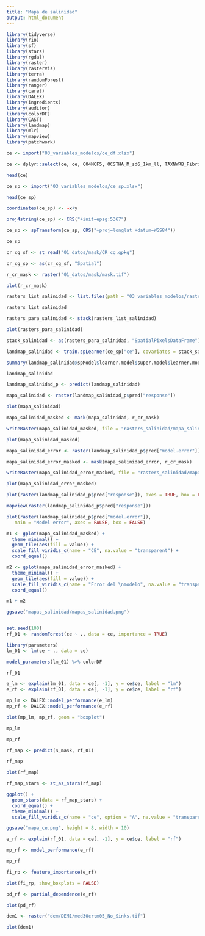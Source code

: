 ```yaml
---
title: "Mapa de salinidad"
output: html_document
---
```


```r
library(tidyverse)
library(rio)
library(sf)
library(stars)
library(rgdal)
library(raster)
library(rasterVis)
library(terra)
library(randomForest)
library(ranger)
library(caret)
library(DALEX)
library(ingredients)
library(auditor)
library(colorDF)
library(CAST)
library(landmap)
library(mlr)
library(mapview)
library(patchwork)
```


```r
ce <- import("03_variables_modelos/ce_df.xlsx")
```


```r
ce <- dplyr::select(ce, ce, C04MCF5, OCSTHA_M_sd6_1km_ll, TAXNWRB_Fibric.Histosols_1km_ll, M06MOD4, TAXNWRB_Plinthic.Acrisols_1km_ll)
```

```r
head(ce)
```

```r
ce_sp <- import("03_variables_modelos/ce_sp.xlsx")
```

```r
head(ce_sp)
```

```r
coordinates(ce_sp) <- ~x+y
```

```r
proj4string(ce_sp) <- CRS("+init=epsg:5367")
```

```r
ce_sp <- spTransform(ce_sp, CRS("+proj=longlat +datum=WGS84"))
```

```r
ce_sp
```

```r
cr_cg_sf <- st_read("01_datos/mask/CR_cg.gpkg")
```

```r
cr_cg_sp <- as(cr_cg_sf, "Spatial")
```


```r
r_cr_mask <- raster("01_datos/mask/mask.tif")
```

```r
plot(r_cr_mask)
```


```r
rasters_list_salinidad <- list.files(path = "03_variables_modelos/rasters", full.names = TRUE)
```


```r
rasters_list_salinidad
```

```r
rasters_para_salinidad <- stack(rasters_list_salinidad)
```


```r
plot(rasters_para_salinidad)
```


```r
stack_salinidad <- as(rasters_para_salinidad, "SpatialPixelsDataFrame")
```

```r
landmap_salinidad <- train.spLearner(ce_sp["ce"], covariates = stack_salinidad[ , c("C04MCF5", "OCSTHA_M_sd6_1km_ll", "TAXNWRB_Fibric.Histosols_1km_ll", "M06MOD4", "TAXNWRB_Plinthic.Acrisols_1km_ll")], lambda = 1)
```

```r
summary(landmap_salinidad@spModel$learner.model$super.model$learner.model)
```


```r
landmap_salinidad
```

```r
landmap_salinidad_p <- predict(landmap_salinidad)
```

```r
mapa_salinidad <- raster(landmap_salinidad_p$pred["response"])
```

```r
plot(mapa_salinidad)
```


```r
mapa_salinidad_masked <- mask(mapa_salinidad, r_cr_mask)
```

```r
writeRaster(mapa_salinidad_masked, file = "rasters_salinidad/mapa_salinidad_masked.tif", overwrite = TRUE)
```

```r
plot(mapa_salinidad_masked)
```

```r
mapa_salinidad_error <- raster(landmap_salinidad_p$pred["model.error"])
```


```r
mapa_salinidad_error_masked <- mask(mapa_salinidad_error, r_cr_mask)
```

```r
writeRaster(mapa_salinidad_error_masked, file = "rasters_salinidad/mapa_salinidad_error_masked.tif", overwrite = TRUE)
```


```r
plot(mapa_salinidad_error_masked)
```


```r
plot(raster(landmap_salinidad_p$pred["response"]), axes = TRUE, box = FALSE)
```

```r
mapview(raster(landmap_salinidad_p$pred["response"]))
```


```r
plot(raster(landmap_salinidad_p$pred["model.error"]), 
   main = "Model error", axes = FALSE, box = FALSE)
```

```r
m1 <- gplot(mapa_salinidad_masked) +
  theme_minimal() +
  geom_tile(aes(fill = value)) +
  scale_fill_viridis_c(name = "CE", na.value = "transparent") +
  coord_equal()
```

```r
m2 <- gplot(mapa_salinidad_error_masked) +
  theme_minimal() +
  geom_tile(aes(fill = value)) +
  scale_fill_viridis_c(name = "Error del \nmodelo", na.value = "transparent") +
  coord_equal()
```


```r
m1 + m2
```

```r
ggsave("mapas_salinidad/mapas_salinidad.png")
```





```r
```



```r
set.seed(100)
rf_01 <- randomForest(ce ~ ., data = ce, importance = TRUE)
```

```r
library(parameters)
lm_01 <- lm(ce ~ ., data = ce)
```

```r
model_parameters(lm_01) %>% colorDF
```


```r
rf_01
```

```r
e_lm <- explain(lm_01, data = ce[, -1], y = ce$ce, label = "lm")
e_rf <- explain(rf_01, data = ce[, -1], y = ce$ce, label = "rf")
```

```r
mp_lm <- DALEX::model_performance(e_lm)
mp_rf <- DALEX::model_performance(e_rf)
```

```r
plot(mp_lm, mp_rf, geom = "boxplot")
```

```r
mp_lm
```


```r
mp_rf
```


```r
rf_map <- predict(s_mask, rf_01)
```


```r
rf_map
```

```r
plot(rf_map)
```

```r
rf_map_stars <- st_as_stars(rf_map)
```


```r
ggplot() +
  geom_stars(data = rf_map_stars) +
  coord_equal() +
  theme_minimal() +
  scale_fill_viridis_c(name = "ce", option = "A", na.value = "transparent", direction = -1)
```

```r
ggsave("mapa_ce.png", height = 8, width = 10)
```



```r
e_rf <- explain(rf_01, data = ce[, -1], y = ce$ce, label = "rf")
```

```r
mp_rf <- model_performance(e_rf)
```

```r
mp_rf
```

```r
fi_rp <- feature_importance(e_rf)
```

```r
plot(fi_rp, show_boxplots = FALSE)
```

```r
pd_rf <- partial_dependence(e_rf)
```

```r
plot(pd_rf)
```


```r
dem1 <- raster("dem/DEM1/med30crtm05_No_Sinks.tif")
```

```r
plot(dem1)
```










